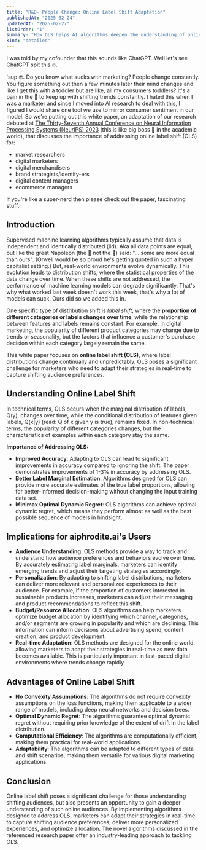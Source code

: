 ```yaml
---
title: "R&D- People Change: Online Label Shift Adaptation"
publishedAt: "2025-02-24"
updatedAt: "2025-02-27"
listOrder: "1"
summary: "How OLS helps AI algorithms deepen the understanding of online audiences and adapt marketing strategies in real-time"
kind: "detailed"
---
```

I was told by my cofounder that this sounds like ChatGPT. Well let's see ChatGPT spit this 🔥.

'sup 🤓. Do you know what sucks with marketing? People change constantly. You figure something out then a few minutes later their mind changes and like I get this with a toddler but are like, all my consumers toddlers? It's a pain in the 🍑 to keep up with shifting trends constantly. I hated this when I was a marketer and since I moved into AI research to deal with this, I figured I would share one tool we use to mirror consumer sentiment in our model. So we're putting out this white paper, an adaptation of our research debuted at [The Thirty-Seventh Annual Conference on Neural Information Processing Systems (NeurIPS) 2023](https://neurips.cc/virtual/2023/poster/71994) (this is like big boss 💩 in the academic world), that discusses the importance of addressing online label shift (OLS) for:

- market researchers
- digital marketers
- digital merchandisers
- brand strategists/identity-ers
- digital content managers
- ecommerce managers

If you're like a super-nerd then please check out the paper, fascinating stuff.

## Introduction

Supervised machine learning algorithms typically assume that data is independent and identically distributed (iid). Aka all data points are equal, but like the great Napoleon (the 🐷 not the 🥖) said: "... some are more equal than ours". (Orwell would be so proud he's getting quoted in such a hyper capitalist setting.) But, real-world environments evolve dynamically. This evolution leads to distribution shifts, where the statistical properties of the data change over time. When these shifts are not addressed, the performance of machine learning models can degrade significantly. That's why what worked last week doesn't work this week, that's why a lot of models can suck. Ours did so we added this in.

One specific type of distribution shift is _label shift_, where the **proportion of different categories or labels changes over time**, while the relationship between features and labels remains constant. For example, in digital marketing, the popularity of different product categories may change due to trends or seasonality, but the factors that influence a customer's purchase decision within each category largely remain the same.

This white paper focuses on **online label shift (OLS)**, where label distributions change continually and unpredictably. OLS poses a significant challenge for marketers who need to adapt their strategies in real-time to capture shifting audience preferences.

## Understanding Online Label Shift

In technical terms, OLS occurs when the marginal distribution of labels, Q(y), changes over time, while the conditional distribution of features given labels, Q(x|y) (read: Q of x given y is true), remains fixed. In non-technical terms, the popularity of different categories changes, but the characteristics of examples within each category stay the same.

**Importance of Addressing OLS:**

*   **Improved Accuracy**: Adapting to OLS can lead to significant improvements in accuracy compared to ignoring the shift. The paper demonstrates improvements of 1-3% in accuracy by addressing OLS.
*   **Better Label Marginal Estimation**: Algorithms designed for OLS can provide more accurate estimates of the true label proportions, allowing for better-informed decision-making without changing the input training data set.
*   **Minimax Optimal Dynamic Regret**: OLS algorithms can achieve optimal dynamic regret, which means they perform almost as well as the best possible sequence of models in hindsight.

## Implications for aiphrodite.ai's Users

*   **Audience Understanding**: OLS methods provide a way to track and understand how audience preferences and behaviors evolve over time. By accurately estimating label marginals, marketers can identify emerging trends and adjust their targeting strategies accordingly.
*   **Personalization**: By adapting to shifting label distributions, marketers can deliver more relevant and personalized experiences to their audience. For example, if the proportion of customers interested in sustainable products increases, marketers can adjust their messaging and product recommendations to reflect this shift.
*   **Budget/Resource Allocation**: OLS algorithms can help marketers optimize budget allocation by identifying which channel, categories, and/or segments are growing in popularity and which are declining. This information can inform decisions about advertising spend, content creation, and product development.
*   **Real-time Adaptation**: OLS methods are designed for the online world, allowing marketers to adapt their strategies in real-time as new data becomes available. This is particularly important in fast-paced digital environments where trends change rapidly.

## Advantages of Online Label Shift

*   **No Convexity Assumptions**: The algorithms do not require convexity assumptions on the loss functions, making them applicable to a wider range of models, including deep neural networks and decision trees.
*   **Optimal Dynamic Regret**: The algorithms guarantee optimal dynamic regret without requiring prior knowledge of the extent of drift in the label distribution.
*   **Computational Efficiency**: The algorithms are computationally efficient, making them practical for real-world applications.
*   **Adaptability**: The algorithms can be adapted to different types of data and shift scenarios, making them versatile for various digital marketing applications.

## Conclusion

Online label shift poses a significant challenge for those understanding shifting audiences, but also presents an opportunity to gain a deeper understanding of such online audiences. By implementing algorithms designed to address OLS, marketers can adapt their strategies in real-time to capture shifting audience preferences, deliver more personalized experiences, and optimize allocation. The novel algorithms discussed in the referenced research paper offer an industry-leading approach to tackling OLS.

